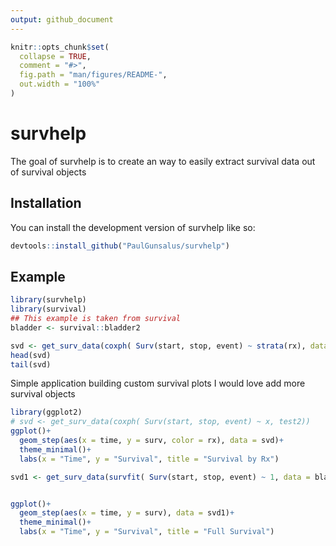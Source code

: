 ```yaml
---
output: github_document
---
```


<!-- README.md is generated from README.Rmd. Please edit that file -->

```r
knitr::opts_chunk$set(
  collapse = TRUE,
  comment = "#>",
  fig.path = "man/figures/README-",
  out.width = "100%"
)
```

# survhelp

<!-- badges: start -->
<!-- badges: end -->

The goal of survhelp is to create an way to easily extract survival data out of survival objects

## Installation

You can install the development version of survhelp like so:

``` r
devtools::install_github("PaulGunsalus/survhelp")
```

## Example

```r
library(survhelp)
library(survival)
## This example is taken from survival
bladder <- survival::bladder2

svd <- get_surv_data(coxph( Surv(start, stop, event) ~ strata(rx), data = bladder))
head(svd)
tail(svd)
```

Simple application building custom survival plots
I would love add more survival objects
```r
library(ggplot2)
# svd <- get_surv_data(coxph( Surv(start, stop, event) ~ x, test2))
ggplot()+
  geom_step(aes(x = time, y = surv, color = rx), data = svd)+
  theme_minimal()+
  labs(x = "Time", y = "Survival", title = "Survival by Rx")

svd1 <- get_surv_data(survfit( Surv(start, stop, event) ~ 1, data = bladder))


ggplot()+
  geom_step(aes(x = time, y = surv), data = svd1)+
  theme_minimal()+
  labs(x = "Time", y = "Survival", title = "Full Survival")

```

